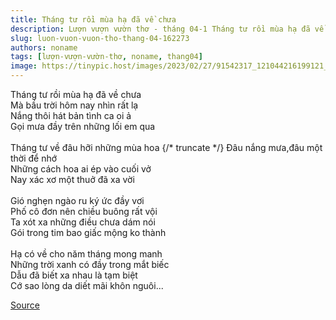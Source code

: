 ```yaml
---
title: Tháng tư rồi mùa hạ đã về chưa 
description: Lượn vượn vườn thơ - tháng 04-1 Tháng tư rồi mùa hạ đã về chưa Mà bầu trời hôm nay nhìn rất lạ 
slug: luon-vuon-vuon-tho-thang-04-162273
authors: noname
tags: [lượn-vượn-vườn-thơ, noname, thang04]
image: https://tinypic.host/images/2023/02/27/91542317_121044216199121_1055145199723872256_n.th.jpg
---
```


Tháng tư rồi mùa hạ đã về chưa \
Mà bầu trời hôm nay nhìn rất lạ \
Nắng thôi hát bản tình ca oi ả \
Gọi mưa đầy trên những lối em qua \
\
Tháng tư về đâu hỡi những mùa hoa
{/* truncate */}
Đâu nắng mưa,đâu một thời để nhớ \
Những cách hoa ai ép vào cuối vở\
Nay xác xơ một thuở đã xa vời \
\
Gió nghẹn ngào ru ký ức đầy vơi \
Phố cô đơn nên chiều buông rất vội \
Ta xót xa những điều chưa dám nói \
Gói trong tim bao giấc mộng ko thành \
\
Hạ có về cho năm tháng mong manh\
Những trời xanh có đầy trong mắt biếc \
Dẫu đã biết xa nhau là tạm biệt \
Cớ sao lòng da diết mãi khôn nguôi...

[Source](https://www.facebook.com/ape.poem/posts/pfbid0NYMdaF2Zc67Lbb6ThWZpbfMcb1Yc1JsLSNCLSj8YbKJdVnrb1XVJGeQBnBzycHbBl)
